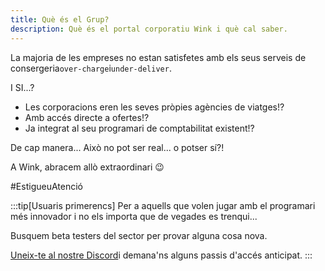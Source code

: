 ```yaml
---
title: Què és el Grup?
description: Què és el portal corporatiu Wink i què cal saber.
---
```


<CloudinaryImage width="700" height="525" resize="scale" quality="best" alt="Grups properament" src="academy/group-coming-soon" errorImage="noimage_opaque_nyrtl0.png" />


La majoria de les empreses no estan satisfetes amb els seus serveis de consergeria`over-charge`i`under-deliver`.

I SI...?

* Les corporacions eren les seves pròpies agències de viatges!?
* Amb accés directe a ofertes!?
* Ja integrat al seu programari de comptabilitat existent!?

De cap manera... Això no pot ser real... o potser sí?!

A Wink, abracem allò extraordinari 😉

\#EstigueuAtenció

:::tip\[Usuaris primerencs]
Per a aquells que volen jugar amb el programari més innovador i no els importa que de vegades es trenqui...

Busquem beta testers del sector per provar alguna cosa nova.

[Uneix-te al nostre Discord](https://discord.gg/t3YETu8k5n)i demana'ns alguns passis d'accés anticipat.
:::

